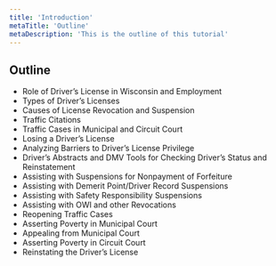 ```yaml
---
title: 'Introduction'
metaTitle: 'Outline'
metaDescription: 'This is the outline of this tutorial'
---
```



## Outline

- Role of Driver’s License in Wisconsin and Employment
- Types of Driver’s Licenses
- Causes of License Revocation and Suspension
- Traffic Citations
- Traffic Cases in Municipal and Circuit Court
- Losing a Driver’s License
- Analyzing Barriers to Driver’s License Privilege
- Driver’s Abstracts and DMV Tools for Checking Driver’s Status and Reinstatement
- Assisting with Suspensions for Nonpayment of Forfeiture
- Assisting with Demerit Point/Driver Record Suspensions
- Assisting with Safety Responsibility Suspensions
- Assisting with OWI and other Revocations
- Reopening Traffic Cases
- Asserting Poverty in Municipal Court
- Appealing from Municipal Court
- Asserting Poverty in Circuit Court
- Reinstating the Driver’s License

<Attach />
<Scenario />

